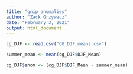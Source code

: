 ```yaml
---
title: "gnip_anomalies"
author: "Zack Grzywacz"
date: "February 3, 2021"
output: html_document
---
```


```r
cg_DJF <- read.csv("CG_DJF_means.csv")
```

```r
summer_mean <- mean(cg_DJF$DJF_Mean)
```

```r
cg_DJF$anom <- (cg_DJF$DJF_Mean - summer_mean)
```

